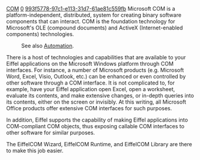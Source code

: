 [[Property:title|COM]]
[[Property:weight|0]]
[[Property:uuid|993f5778-97c1-e113-31d7-61ae81c559fb]]
Microsoft COM is a platform-independent, distributed, system for creating binary software components that can interact. COM is the foundation technology for Microsoft's OLE (compound documents) and ActiveX (Internet-enabled components) technologies.
<!--break-->
{{definition|Automation|Automation enables software packages to expose their unique features to scripting tools and other applications. Automation uses the Component Object Model (COM), but may be implemented independently from other OLE features, such as in-place activation.}}

:See also [http://msdn.microsoft.com/en-us/library/windows/desktop/ms221375%28v=vs.85%29.aspx Automation].


There is a host of technologies and capabilities that are available to your Eiffel applications on the Microsoft Windows platform through COM interfaces.  For instance, a number of Microsoft products (e.g. Microsoft Word, Excel, Visio, Outlook, etc.) can be enhanced or even controlled by other software through a COM interface.  It is not complicated to, for example, have your Eiffel application open Excel, open a worksheet, evaluate its contents, and make extensive changes, or in-depth queries into its contents, either on the screen or invisibly.  At this writing, all Microsoft Office products offer extensive COM interfaces for such purposes.

In addition, Eiffel supports the capability of making Eiffel applications into COM-compliant COM objects, thus exposing callable COM interfaces to other software for similar purposes.

The EiffelCOM Wizard, EiffelCOM Runtime, and EiffelCOM Library are there to make this job easier.


